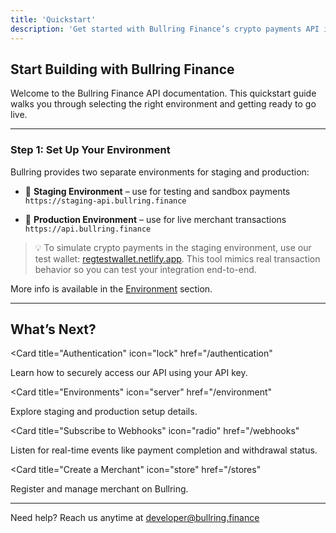 ```yaml
---
title: 'Quickstart'
description: 'Get started with Bullring Finance’s crypto payments API in minutes.'
---
```


## Start Building with Bullring Finance

Welcome to the Bullring Finance API documentation. This quickstart guide walks you through selecting the right environment and getting ready to go live.

---

### Step 1: Set Up Your Environment

Bullring provides two separate environments for staging and production:

- 🧪 **Staging Environment** – use for testing and sandbox payments  
  `https://staging-api.bullring.finance`

- 🚀 **Production Environment** – use for live merchant transactions  
  `https://api.bullring.finance`

> 💡 To simulate crypto payments in the staging environment, use our test wallet: [regtestwallet.netlify.app](https://regtestwallet.netlify.app). This tool mimics real transaction behavior so you can test your integration end-to-end.

More info is available in the [Environment](/environment) section.

---

## What’s Next?

<CardGroup>

<Card
  title="Authentication"
  icon="lock"
  href="/authentication"
>
  Learn how to securely access our API using your API key.
</Card>

<Card
  title="Environments"
  icon="server"
  href="/environment"
>
  Explore staging and production setup details.
</Card>

<Card
  title="Subscribe to Webhooks"
  icon="radio"
  href="/webhooks"
>
  Listen for real-time events like payment completion and withdrawal status.
</Card>

<Card
  title="Create a Merchant"
  icon="store"
  href="/stores"
>
  Register and manage merchant on Bullring.
</Card>

</CardGroup>

---

Need help? Reach us anytime at [developer@bullring.finance](mailto:developer@bullring.finance)

